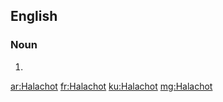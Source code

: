 ==English==

===Noun===
{{head|en|plural}}

# {{plural of|Halacha|lang=en}}

[[ar:Halachot]]
[[fr:Halachot]]
[[ku:Halachot]]
[[mg:Halachot]]